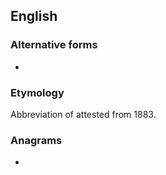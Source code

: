 ==English==

===Alternative forms===
* {{l|en|U.K.}}

===Etymology===
Abbreviation of {{m|en|United Kingdom}} attested from 1883.

===Anagrams===
* {{anagrams|en|a=ku|KU|Ku}}